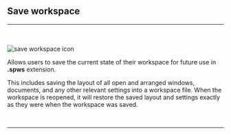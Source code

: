 
## Save workspace
<hr></hr>
<br></br>
<Image src={`${imagePath}save_workspace_icon.svg`} alt="save workspace icon" width={65} height={65} />

Allows users to save the current state of their workspace for future use in **.spws** extension.

This includes saving the layout of all open and arranged windows, documents, and any other relevant settings into a workspace file. When the workspace is reopened, it will restore the saved layout and settings exactly as they were when the workspace was saved.

<br />
<hr />
<br />
<div style={{ display: 'grid', gridTemplateColumns: 'repeat(2, 1fr)', gap: '1rem' }}>
  <ImageLink href="/workspace-management/open-workspace" image={{alt: "open workspace icon", src: `${imagePath}open_workspace_icon.svg`}} text="Open Workspace" />
  <ImageLink href="/workspace-management/save-workspace" image={{alt: "save workspace icon", src: `${imagePath}save_workspace_icon.svg`}} text="Save Workspace" />
  <ImageLink href="/workspace-management/close-workspace" image={{alt: "close workspace icon", src: `${imagePath}close_workspace_icon.svg`}} text="Close Workspace" />
  <ImageLink href="/workspace-management/new-workspace" image={{alt: "new workspace icon", src: `${imagePath}new_workspace_icon.svg`}} text="New Workspace" />
</div>